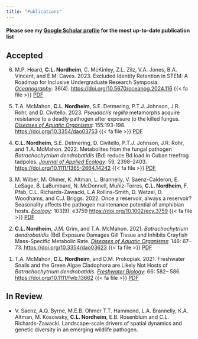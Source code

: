 ```yaml
---
title: "Publications"
---
```


#### Please see my [Google Scholar profile](https://scholar.google.com/citations?user=jV3Mol8AAAAJ&hl=en) for the most up-to-date publication list

## Accepted
<ol reversed>

<li>M.P. Heard, **C.L. Nordheim**, C. McKinley, Z.L. Zilz, V.A. Jones, B.A. Vincent, and E.M. Caves. 2023. Excluded Identity Retention in STEM: A Roadmap for Inclusive Undergraduate Research Symposia. [*Oceanography*]{.underline}: 36(4). <https://doi.org/10.5670/oceanog.2024.116> {{< fa file >}} [PDF](paper-pdfs/oceanography-2023.pdf)

<li>T.A. McMahon, **C.L. Nordheim**, S.E. Detmering, P.T.J. Johnson, J.R. Rohr, and D. Civitello. 2023. *Pseudacris regilla* metamorphs acquire resistance to a deadly pathogen after exposure to the killed fungus. [*Diseases of Aquatic Organisms*]{.underline}: 155:193-198. <https://doi.org/10.3354/dao03753> {{< fa file >}} [PDF](paper-pdfs/dao-2023.pdf)

<li>**C.L. Nordheim**, S.E. Detmering, D. Civitello, P.T.J. Johnson, J.R. Rohr, and T.A. McMahon. 2022. Metabolites from the fungal pathogen *Batrachochytrium dendrobatidis* (Bd) reduce Bd load in Cuban treefrog tadpoles. [*Journal of Applied Ecology*]{.underline}: 59, 2398--2403. <https://doi.org/10.1111/1365-2664.14242> {{< fa file >}} [PDF](paper-pdfs/JAE-2022.pdf)

<li>M. Wilber, M. Ohmer, K. Altman, L. Brannelly, V. Saenz-Calderon, E. LeSage, B. LaBumbard, N. McDonnell, Muñiz-Torres, **C.L. Nordheim**, F. Pfab, C.L. Richards-Zawacki, L.A Rollins-Smith, D. Wetzel, D. Woodhams, and C.J. Briggs. 2022. Once a reservoir, always a reservoir? Seasonality affects the pathogen maintenance potential of amphibian hosts. [*Ecology*]{.underline}: 103(9): e3759 <https://doi.org/10.1002/ecy.3759> {{< fa file >}} [PDF](paper-pdfs/Ecology-2022.pdf)

<li>**C.L. Nordheim**, J.M. Grim, and T.A. McMahon. 2021. *Batrachochytrium dendrobatidis* (Bd) Exposure Damages Gill Tissue and Inhibits Crayfish Mass-Specific Metabolic Rate. [*Diseases of Aquatic Organisms*]{.underline}: 146: 67--73. <https://doi.org/10.3354/dao03623> {{< fa file >}} [PDF](paper-pdfs/dao-2021.pdf)

<li>T.A. McMahon, **C.L. Nordheim**, and D.M. Prokopiak. 2021. Freshwater Snails and the Green Algae Cladophora are Likely Not Hosts of *Batrachochytrium dendrobatidis*. [*Freshwater Biology*]{.underline}: 66: 582-- 586. <https://doi.org/10.1111/fwb.13662> {{< fa file >}} [PDF](paper-pdfs/Freshwater Biology-2021.pdf)

</ol>

## In Review

-   V. Saenz, A.Q. Byrne, M.E.B. Ohmer T.T. Hammond, L.A. Brannelly, K.A. Altman, M. Kosowsky, **C.L. Nordheim**, E.B. Rosenblum and C.L. Richards-Zawacki. Landscape-scale drivers of spatial dynamics and genetic diversity in an emerging wildlife pathogen.


